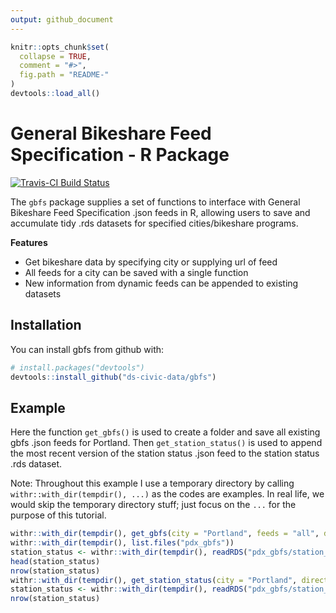 ```yaml
---
output: github_document
---
```


```r
knitr::opts_chunk$set(
  collapse = TRUE,
  comment = "#>",
  fig.path = "README-"
)
devtools::load_all()
```

# General Bikeshare Feed Specification - R Package

[![Travis-CI Build Status](https://travis-ci.org/ds-civic-data/gbfs.svg?branch=master)](https://travis-ci.org/ds-civic-data/gbfs)

The `gbfs` package supplies a set of functions to interface with General
Bikeshare Feed Specification .json feeds in R, allowing users to save
and accumulate tidy .rds datasets for specified cities/bikeshare programs.

__Features__

* Get bikeshare data by specifying city or supplying url of feed
* All feeds for a city can be saved with a single function
* New information from dynamic feeds can be appended to existing datasets

## Installation

You can install gbfs from github with:

```r
# install.packages("devtools")
devtools::install_github("ds-civic-data/gbfs")
```

## Example

Here the function `get_gbfs()` is used to create a folder and save all existing
gbfs .json feeds for Portland. Then `get_station_status()` is used to append the
most recent version of the station status .json feed to the station status .rds
dataset.

Note: Throughout this example I use a temporary directory by calling `withr::with_dir(tempdir(), ...)` as the codes are examples. In real life, we would skip the temporary directory stuff; just focus on the `...` for the purpose of this tutorial.

```r
withr::with_dir(tempdir(), get_gbfs(city = "Portland", feeds = "all", directory = "pdx_gbfs"))
withr::with_dir(tempdir(), list.files("pdx_gbfs"))
station_status <- withr::with_dir(tempdir(), readRDS("pdx_gbfs/station_status.rds"))
head(station_status)
nrow(station_status)
withr::with_dir(tempdir(), get_station_status(city = "Portland", directory = "pdx_gbfs", file = "station_status.rds"))
station_status <- withr::with_dir(tempdir(), readRDS("pdx_gbfs/station_status.rds"))
nrow(station_status)
```
